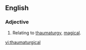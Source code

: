 ==English==

===Adjective===
{{en-adj}}

# Relating to [[thaumaturgy]], [[magical]].

[[vi:thaumaturgical]]